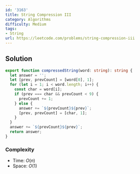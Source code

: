 ```yaml
---
id: '3163'
title: String Compression III
category: Algorithms
difficulty: Medium
tags:
- String
url: https://leetcode.com/problems/string-compression-iii
---
```


## Solution

```typescript filename="solution.ts" copy
export function compressedString(word: string): string {
  let answer = '';
  let [prev, prevCount] = [word[0], 1];
  for (let i = 1; i < word.length; i++) {
    const char = word[i];
    if (prev === char && prevCount < 9) {
      prevCount += 1;
    } else {
      answer += `${prevCount}${prev}`;
      [prev, prevCount] = [char, 1];
    }
  }
  answer += `${prevCount}${prev}`;
  return answer;
}
```

### Complexity

- Time: $O(n)$
- Space: $O(1)$

